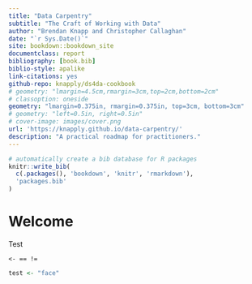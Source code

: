 ```yaml
---
title: "Data Carpentry"
subtitle: "The Craft of Working with Data"
author: "Brendan Knapp and Christopher Callaghan"
date: "`r Sys.Date()`"
site: bookdown::bookdown_site
documentclass: report
bibliography: [book.bib]
biblio-style: apalike
link-citations: yes
github-repo: knapply/ds4da-cookbook
# geometry: "lmargin=4.5cm,rmargin=3cm,top=2cm,bottom=2cm"
# classoption: oneside
geometry: "lmargin=0.375in, rmargin=0.375in, top=3cm, bottom=3cm"
# geometry: "left=0.5in, right=0.5in"
# cover-image: images/cover.png
url: 'https://knapply.github.io/data-carpentry/'
description: "A practical roadmap for practitioners."
---
```




```r
# automatically create a bib database for R packages
knitr::write_bib(
  c(.packages(), 'bookdown', 'knitr', 'rmarkdown'),
  'packages.bib'
)
```

# Welcome {-}

Test 

`<- == !=`

```r
test <- "face"
```

